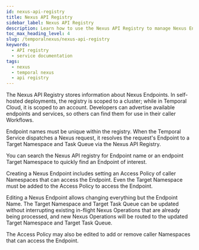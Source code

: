 ```yaml
---
id: nexus-api-registry
title: Nexus API Registry
sidebar_label: Nexus API Registry
description: Learn how to use the Nexus API Registry to manage Nexus Endpoints. 
toc_max_heading_level: 4
slug: /temporalnexus/nexus-api-registry
keywords:
  - API registry
  - service documentation
tags:
  - nexus
  - temporal nexus
  - api registry 
---
```


The Nexus API Registry stores information about Nexus Endpoints. 
In self-hosted deployments, the registry is scoped to a cluster; while in Temporal Cloud, it is scoped to an account. 
Developers can advertise available endpoints and services, so others can find them for use in their caller Workflows.

Endpoint names must be unique within the registry. 
When the Temporal Service dispatches a Nexus request, it resolves the request's Endpoint to a Target Namespace and Task Queue via the Nexus API Registry.

You can search the Nexus API registry for Endpoint name or an endpoint Target Namespace to quickly find an Endpoint of interest.

Creating a Nexus Endpoint includes setting an Access Policy of caller Namespaces that can access the Endpoint. 
Even the Target Namespace must be added to the Access Policy to access the Endpoint. 

Editing a Nexus Endpoint allows changing everything but the Endpoint Name. 
The Target Namespace and Target Task Queue can be updated without interrupting existing in-flight Nexus Operations that are already being processed, and new Nexus Operations will be routed to the updated Target Namespace and Target Task Queue.

The Access Policy may also be edited to add or remove caller Namespaces that can access the Endpoint.